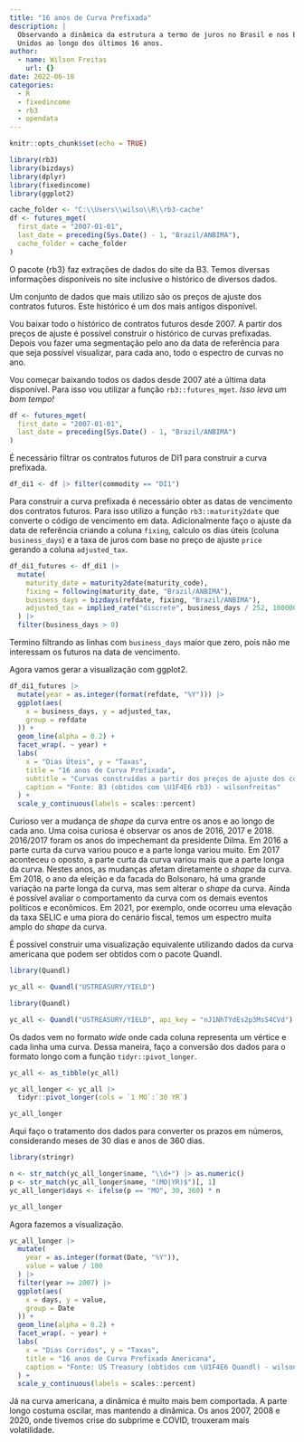 ```yaml
---
title: "16 anos de Curva Prefixada"
description: |
  Observando a dinâmica da estrutura a termo de juros no Brasil e nos Estados
  Unidos ao longo dos últimos 16 anos.
author:
  - name: Wilson Freitas
    url: {}
date: 2022-06-18
categories:
  - R
  - fixedincome
  - rb3
  - opendata
---
```


```r
knitr::opts_chunk$set(echo = TRUE)
```

```r
library(rb3)
library(bizdays)
library(dplyr)
library(fixedincome)
library(ggplot2)
```

```r
cache_folder <- "C:\\Users\\wilso\\R\\rb3-cache"
df <- futures_mget(
  first_date = "2007-01-01",
  last_date = preceding(Sys.Date() - 1, "Brazil/ANBIMA"),
  cache_folder = cache_folder
)
```

O pacote {rb3} faz extrações de dados do site da B3.
Temos diversas informações disponíveis no site inclusive o histórico de diversos dados.

Um conjunto de dados que mais utilizo são os preços de ajuste dos contratos futuros.
Este histórico é um dos mais antigos disponível.

Vou baixar todo o histórico de contratos futuros desde 2007.
A partir dos preços de ajuste é possível construir o histórico de curvas prefixadas.
Depois vou fazer uma segmentação pelo ano da data de referência para que seja possível
visualizar, para cada ano, todo o espectro de curvas no ano.

Vou começar baixando todos os dados desde 2007 até a última data disponível.
Para isso vou utilizar a função `rb3::futures_mget`.
*Isso leva um bom tempo!*

```r
df <- futures_mget(
  first_date = "2007-01-01",
  last_date = preceding(Sys.Date() - 1, "Brazil/ANBIMA")
)
```

É necessário filtrar os contratos futuros de DI1 para construir a curva prefixada.

```r
df_di1 <- df |> filter(commodity == "DI1")
```

Para construir a curva prefixada é necessário obter as datas de vencimento dos contratos
futuros.
Para isso utilizo a função `rb3::maturity2date` que converte o código de vencimento
em data.
Adicionalmente faço o ajuste da data de referência criando a coluna `fixing`,
calculo os dias úteis (coluna `business_days`) e a taxa de juros com base no preço de ajuste `price`
gerando a coluna `adjusted_tax`.

```r
df_di1_futures <- df_di1 |>
  mutate(
    maturity_date = maturity2date(maturity_code),
    fixing = following(maturity_date, "Brazil/ANBIMA"),
    business_days = bizdays(refdate, fixing, "Brazil/ANBIMA"),
    adjusted_tax = implied_rate("discrete", business_days / 252, 100000 / price)
  ) |>
  filter(business_days > 0)
```

Termino filtrando as linhas com `business_days` maior que zero, pois não me interessam os futuros
na data de vencimento.

Agora vamos gerar a visualização com ggplot2.

```r
df_di1_futures |>
  mutate(year = as.integer(format(refdate, "%Y"))) |>
  ggplot(aes(
    x = business_days, y = adjusted_tax,
    group = refdate
  )) +
  geom_line(alpha = 0.2) +
  facet_wrap(. ~ year) +
  labs(
    x = "Dias Úteis", y = "Taxas",
    title = "16 anos de Curva Prefixada",
    subtitle = "Curvas construídas a partir dos preços de ajuste dos contratos Futuros DI1",
    caption = "Fonte: B3 (obtidos com \U1F4E6 rb3) - wilsonfreitas"
  ) +
  scale_y_continuous(labels = scales::percent)
```

Curioso ver a mudança de *shape* da curva entre os anos e ao longo de cada ano.
Uma coisa curiosa é observar os anos de 2016, 2017 e 2018.
2016/2017 foram os anos do impechemant da presidente Dilma.
Em 2016 a parte curta da curva variou pouco e a parte longa variou muito.
Em 2017 aconteceu o oposto, a parte curta da curva variou mais que a parte longa da curva.
Nestes anos, as mudanças afetam diretamente o *shape* da curva.
Em 2018, o ano da eleição e da facada do Bolsonaro, há uma grande variação na parte longa
da curva, mas sem alterar o *shape* da curva.
Ainda é possível avaliar o comportamento da curva com os demais eventos políticos e econômicos.
Em 2021, por exemplo, onde ocorreu uma elevação da taxa SELIC e uma piora do cenário fiscal,
temos um espectro muita amplo do *shape* da curva.

É possível construir uma visualização equivalente utilizando dados da curva americana que podem
ser obtidos com o pacote Quandl.

```r
library(Quandl)

yc_all <- Quandl("USTREASURY/YIELD")
```

```r
library(Quandl)

yc_all <- Quandl("USTREASURY/YIELD", api_key = "nJ1NhTYdEs2p3MsS4CVd")
```

Os dados vem no formato *wide* onde cada coluna representa um vértice e cada linha uma curva.
Dessa maneira, faço a conversão dos dados para o formato longo com a função `tidyr::pivot_longer`.

```r
yc_all <- as_tibble(yc_all)

yc_all_longer <- yc_all |>
  tidyr::pivot_longer(cols = `1 MO`:`30 YR`)

yc_all_longer
```

Aqui faço o tratamento dos dados para converter os prazos em números, considerando meses de 30
dias e anos de 360 dias.

```r
library(stringr)

n <- str_match(yc_all_longer$name, "\\d+") |> as.numeric()
p <- str_match(yc_all_longer$name, "(MO|YR)$")[, 1]
yc_all_longer$days <- ifelse(p == "MO", 30, 360) * n

yc_all_longer
```

Agora fazemos a visualização.

```r
yc_all_longer |>
  mutate(
    year = as.integer(format(Date, "%Y")),
    value = value / 100
  ) |>
  filter(year >= 2007) |>
  ggplot(aes(
    x = days, y = value,
    group = Date
  )) +
  geom_line(alpha = 0.2) +
  facet_wrap(. ~ year) +
  labs(
    x = "Dias Corridos", y = "Taxas",
    title = "16 anos de Curva Prefixada Americana",
    caption = "Fonte: US Treasury (obtidos com \U1F4E6 Quandl) - wilsonfreitas"
  ) +
  scale_y_continuous(labels = scales::percent)
```

Já na curva americana, a dinâmica é muito mais bem comportada.
A parte longo costuma oscilar, mas mantendo a dinâmica.
Os anos 2007, 2008 e 2020, onde tivemos crise do subprime e COVID, trouxeram mais volatilidade.